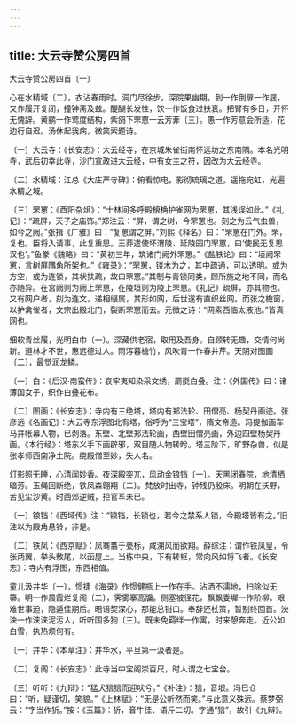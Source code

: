 ```yaml
---
---
---
```

title: 大云寺赞公房四首
---



大云寺赞公房四首〔一〕


心在水精域〔二〕，衣沾春雨时。洞门尽徐步，深院果幽期。到一作倒扉一作屣，又作履开复闭，撞钟斋及兹。醍醐长发性，饮一作饭食过扶衰。把臂有多日，开怀无愧辞。黄鹂一作莺度结构，紫鸽下罘罳一云芳菲〔三〕。愚一作芳意会所适，花边行自迟。汤休起我病，微笑索题诗。

〔一〕大云寺：《长安志》：大云经寺，在京城朱雀街南怀远坊之东南隅。本名光明寺，武后初幸此寺，沙门宣政进大云经，中有女主之符，因改为大云经寺。

〔二〕水精域：江总《大庄严寺碑》：俯看惊电，影彻琉璃之道。遥拖宛虹，光遍水精之域。

〔三〕罘罳：《酉阳杂俎》：“士林间多呼殿榱桷护雀网为罘罳，其浅误如此。”《礼记》：“疏屏，天子之庙饰。”郑注云：“屏，谓之树，今罘罳也。刻之为云气虫兽，如今之阙。”张揖《广雅》曰：“复罳谓之屏。”刘熙《释名》曰：“罘罳在门外。罘，复也。臣将入请事，此复重思。王莽遣使坏渭陵、延陵园门罘罳，曰‘使民无复思汉也’。”鱼豢《魏略》曰：“黄初三年，筑诸门阙外罘罳。”《盐铁论》曰：“垣阙罘罳，言树屏隅角所架也。”《雍录》：“罘罳，镂木为之，其中疏通，可以透明。或为方空，或为连锁，其状扶疏，故曰罘罳。”其制与青锁同类，顾所施之地不同，而名亦随异。在宫阙则为阙上罘罳，在陵垣则为陵上罘罳。《礼记》疏屏，亦其物也。又有网户者，刻为连文，递相缀属，其形如网，后世遂有直织丝网。而张之檐窗，以护禽雀者，文宗出殿北门，裂断罘罳而去。元微之诗：“网索西临太液池。”皆真网也。

细软青丝履，光明白巾〔一〕。深藏供老宿，取用及吾身。自顾转无趣，交情何尚新。道林才不世，惠远德过人。雨泻暮檐竹，风吹青一作春井芹。天阴对图画〔二〕，最觉润龙鳞。

〔一〕白：《后汉·南蛮传》：哀牢夷知染采文绣，罽毲白叠。注：《外国传》曰：诸薄国女子，织作白叠花布。

〔二〕图画：《长安志》：寺内有三绝塔，塔内有郑法轮、田僧亮、杨契丹画迹。张彦远《名画记》：大云寺东浮图北有塔，俗呼为“三宝塔”，隋文帝造。冯提伽画车马并帐幕人物，已剥落。东壁、北壁郑法轮画，西壁田僧亮画，外边四壁杨契丹画。《本行经》：塔东义手下画辟邪，双目随人物转盻。塔三阶下，旷野杂兽，似是张孝师西南净土院。绕殿僧至妙，失人名。

灯影照无睡，心清闻妙香。夜深殿突兀，风动金锒铛〔一〕。天黑闭春院，地清栖暗芳。玉绳回断绝，铁凤森翱翔〔二〕。梵放时出寺，钟残仍殷床。明朝在沃野，苦见尘沙黄。时西郊逆贼，拒官军未已。

〔一〕锒铛：《西域传》注：“锒铛，长锁也，若今之禁系人锁，今殿塔皆有之。”旧注以为殿角悬铃，非是。

〔二〕铁凤：《西京赋》：凤骞翥于甍标，咸溯风而欲翔。薛综注：谓作铁凤皇，令张两翼，举头敷尾，以函屋上。当栋中央，下有转枢，常向风如将飞者。《长安志》：寺内有浮图，东西相值。

童儿汲井华〔一〕，惯捷《海录》作惯健瓶上一作在手。沾洒不濡地，扫除似无箒。明一作晨霞烂复阁〔二〕，霁雾搴高牖。侧塞被径花，飘飘委墀一作阶柳。艰难世事迫，隐遁佳期后。晤语契深心，那能总钳口。奉辞还杖策，暂别终回首。泱泱一作浃浃泥污人，听听国多狗〔三〕。既未免羁绊一作寓，时来憩奔走。近公如白雪，执热烦何有。

〔一〕井华：《本草注》：井华水，平旦第一汲者是。

〔二〕复阁：《长安志》：此寺当中宝阁崇百尺，时人谓之七宝台。

〔三〕听听：《九辩》：“猛犬狺狺而迎吠兮。”《补注》：狺，音垠。冯巳仓曰：“听，疑谨切，笑貌。”《上林赋》：“无是公听然而笑。”与此意义殊远。蔡梦弼云：“字当作㹞。”按：《玉篇》：㹞，音牛佳、语斤二切。字通“狺”，故引《九辩》。